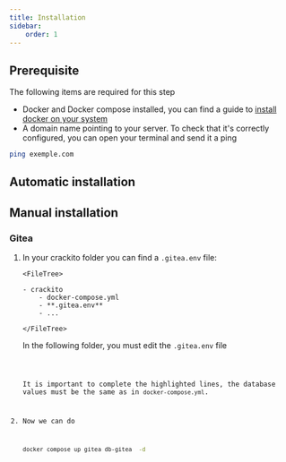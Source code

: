 ```yaml
---
title: Installation
sidebar:
    order: 1
---
```



## Prerequisite

The following items are required for this step

-   Docker and Docker compose installed, you can find a guide to [install docker on your system](https://docs.docker.com/engine/install/)
-   A domain name pointing to your server. To check that it's correctly configured, you can open your terminal and send it a ping

```bash
ping exemple.com
```

## Automatic installation

## Manual installation
    
### Gitea



<Steps>

1.  In your crackito folder you can find a `.gitea.env` file:

        <FileTree>

        - crackito
            - docker-compose.yml
            - **.gitea.env**
            - ...

        </FileTree>

    In the following folder, you must edit the `.gitea.env` file

    <Code code={giteaEnv} lang="toml" title=".gitea.env" mark={highlightGitea} />

    It is important to complete the highlighted lines, the database values must be the same as in `docker-compose.yml`.

2.  Now we can do
    ```bash
    docker compose up gitea db-gitea  -d
    ```

</Steps>
